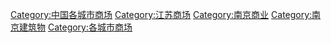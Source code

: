 [[Category:中国各城市商场|Category:中国各城市商场]]
[[Category:江苏商场|Category:江苏商场]]
[[Category:南京商业|Category:南京商业]]
[[Category:南京建筑物|Category:南京建筑物]]
[[Category:各城市商场|Category:各城市商场]]